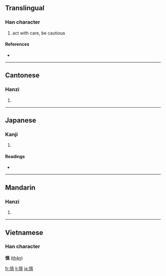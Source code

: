 {{also|愼}}
==Translingual==

===Han character===
{{Han char|rn=61|rad=心|as=10|sn=13|four=9408<sub>1</sub>|canj=心十月金 (PJBC)}}

# act with care, be cautious

====References====
* {{Han ref|kx=0398.261|dkj=11024|dj=0735.350|hdz=42336.020|uh=614E|ud=24910|bh=B756|bd=46934}}

----

==Cantonese==

===Hanzi===
{{yue-hanzi|jyut=|y=san6}}

# {{defn|Cantonese}}

----

==Japanese==

===Kanji===
{{ja-kanji|grade=c|rs=心10}}

# {{defn|Japanese}}

====Readings====
* {{ja-readings|on=[[しん]] (shin)|kun=[[つつしむ]] (tsutsushimu), [[つつしみ]] (tsutsushimi)}}

----

==Mandarin==

===Hanzi===
{{cmn-hanzi|pin=[[shèn]] ([[shen4]])|wg=shen<sup>4</sup>}}

# {{defn|Mandarin}}

----

==Vietnamese==
===Han character===
'''慎''' ([[thận]])

[[fr:慎]]
[[li:慎]]
[[ja:慎]]